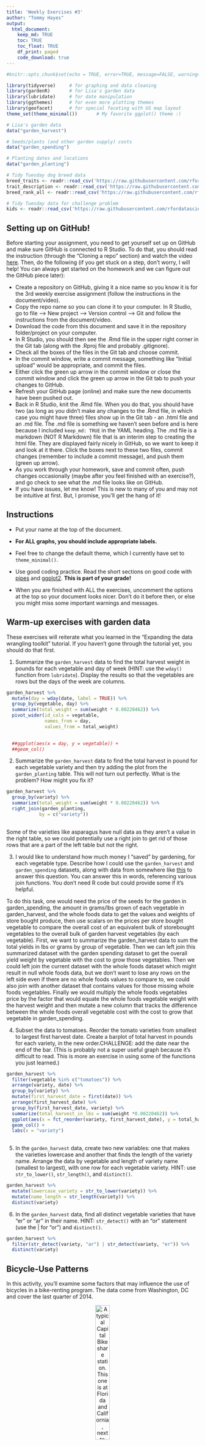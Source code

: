 ```yaml
---
title: 'Weekly Exercises #3'
author: "Tommy Hayes"
output: 
  html_document:
    keep_md: TRUE
    toc: TRUE
    toc_float: TRUE
    df_print: paged
    code_download: true
---
```



```r
#knitr::opts_chunk$set(echo = TRUE, error=TRUE, message=FALSE, warning=FALSE)
```

```r
library(tidyverse)     # for graphing and data cleaning
library(gardenR)       # for Lisa's garden data
library(lubridate)     # for date manipulation
library(ggthemes)      # for even more plotting themes
library(geofacet)      # for special faceting with US map layout
theme_set(theme_minimal())       # My favorite ggplot() theme :)
```

```r
# Lisa's garden data
data("garden_harvest")

# Seeds/plants (and other garden supply) costs
data("garden_spending")

# Planting dates and locations
data("garden_planting")

# Tidy Tuesday dog breed data
breed_traits <- readr::read_csv('https://raw.githubusercontent.com/rfordatascience/tidytuesday/master/data/2022/2022-02-01/breed_traits.csv')
trait_description <- readr::read_csv('https://raw.githubusercontent.com/rfordatascience/tidytuesday/master/data/2022/2022-02-01/trait_description.csv')
breed_rank_all <- readr::read_csv('https://raw.githubusercontent.com/rfordatascience/tidytuesday/master/data/2022/2022-02-01/breed_rank.csv')

# Tidy Tuesday data for challenge problem
kids <- readr::read_csv('https://raw.githubusercontent.com/rfordatascience/tidytuesday/master/data/2020/2020-09-15/kids.csv')
```

## Setting up on GitHub!

Before starting your assignment, you need to get yourself set up on GitHub and make sure GitHub is connected to R Studio. To do that, you should read the instruction (through the "Cloning a repo" section) and watch the video [here](https://github.com/llendway/github_for_collaboration/blob/master/github_for_collaboration.md). Then, do the following (if you get stuck on a step, don't worry, I will help! You can always get started on the homework and we can figure out the GitHub piece later):

* Create a repository on GitHub, giving it a nice name so you know it is for the 3rd weekly exercise assignment (follow the instructions in the document/video).  
* Copy the repo name so you can clone it to your computer. In R Studio, go to file --> New project --> Version control --> Git and follow the instructions from the document/video.  
* Download the code from this document and save it in the repository folder/project on your computer.  
* In R Studio, you should then see the .Rmd file in the upper right corner in the Git tab (along with the .Rproj file and probably .gitignore).  
* Check all the boxes of the files in the Git tab and choose commit.  
* In the commit window, write a commit message, something like "Initial upload" would be appropriate, and commit the files.  
* Either click the green up arrow in the commit window or close the commit window and click the green up arrow in the Git tab to push your changes to GitHub.  
* Refresh your GitHub page (online) and make sure the new documents have been pushed out.  
* Back in R Studio, knit the .Rmd file. When you do that, you should have two (as long as you didn't make any changes to the .Rmd file, in which case you might have three) files show up in the Git tab - an .html file and an .md file. The .md file is something we haven't seen before and is here because I included `keep_md: TRUE` in the YAML heading. The .md file is a markdown (NOT R Markdown) file that is an interim step to creating the html file. They are displayed fairly nicely in GitHub, so we want to keep it and look at it there. Click the boxes next to these two files, commit changes (remember to include a commit message), and push them (green up arrow).  
* As you work through your homework, save and commit often, push changes occasionally (maybe after you feel finished with an exercise?), and go check to see what the .md file looks like on GitHub.  
* If you have issues, let me know! This is new to many of you and may not be intuitive at first. But, I promise, you'll get the hang of it! 



## Instructions

* Put your name at the top of the document. 

* **For ALL graphs, you should include appropriate labels.** 

* Feel free to change the default theme, which I currently have set to `theme_minimal()`. 

* Use good coding practice. Read the short sections on good code with [pipes](https://style.tidyverse.org/pipes.html) and [ggplot2](https://style.tidyverse.org/ggplot2.html). **This is part of your grade!**

* When you are finished with ALL the exercises, uncomment the options at the top so your document looks nicer. Don't do it before then, or else you might miss some important warnings and messages.


## Warm-up exercises with garden data

These exercises will reiterate what you learned in the "Expanding the data wrangling toolkit" tutorial. If you haven't gone through the tutorial yet, you should do that first.

  1. Summarize the `garden_harvest` data to find the total harvest weight in pounds for each vegetable and day of week (HINT: use the `wday()` function from `lubridate`). Display the results so that the vegetables are rows but the days of the week are columns.

```r
garden_harvest %>%
  mutate(day = wday(date, label = TRUE)) %>% 
  group_by(vegetable, day) %>% 
  summarize(total_weight = sum(weight * 0.00220462)) %>%
  pivot_wider(id_cols = vegetable,
              names_from = day,
              values_from = total_weight)

  
  ##ggplot(aes(x = day, y = vegetable)) +
  ##geom_col()
```

  2. Summarize the `garden_harvest` data to find the total harvest in pound for each vegetable variety and then try adding the plot from the `garden_planting` table. This will not turn out perfectly. What is the problem? How might you fix it?

```r
garden_harvest %>%
  group_by(variety) %>%
  summarize(total_weight = sum(weight * 0.00220462)) %>%
  right_join(garden_planting, 
            by = c("variety"))
  
```
Some of the varieties like asparagus have null data as they aren't a value in the right table, so we could potentially use a right join to get rid of those rows that are a part of the left table but not the right.



  3. I would like to understand how much money I "saved" by gardening, for each vegetable type. Describe how I could use the `garden_harvest` and `garden_spending` datasets, along with data from somewhere like [this](https://products.wholefoodsmarket.com/search?sort=relevance&store=10542) to answer this question. You can answer this in words, referencing various join functions. You don't need R code but could provide some if it's helpful.
  
  To do this task, one would need the price of the seeds for the garden in garden_spending, the amount in grams/lbs grown of each vegetable in garden_harvest, and the whole foods data to get the values and weights of store bought produce, then use scalars on the prices per store bought vegetable to compare the overall cost of an equivalent bulk of storebought vegetables to the  overall bulk of garden harvest vegetables (by each vegetable). First, we want to summarize the garden_harvest data to sum the total yields in lbs or grams by group of vegetable. Then we can left join this summarized dataset with the garden spending dataset to get the overall yield weight by vegetable with the cost to grow those vegetables. Then we could left join the current dataset with the whole foods dataset which might result in null whole foods data, but we don't want to lose any rows on the left side even if there are no whole foods values to compare to, we could also join with another dataset that contains values for those missing whole foods vegetables. Finally we would multiply the whole foods vegetables price by the factor that would equate the whole foods vegetable weight with the harvest weight and then mutate a new column that tracks the difference between the whole foods overall vegetable cost with the cost to grow that vegetable in garden_spending.

  4. Subset the data to tomatoes. Reorder the tomato varieties from smallest to largest first harvest date. Create a barplot of total harvest in pounds for each variety, in the new order.CHALLENGE: add the date near the end of the bar. (This is probably not a super useful graph because it's difficult to read. This is more an exercise in using some of the functions you just learned.)

```r
garden_harvest %>%
  filter(vegetable %in% c("tomatoes")) %>%
  arrange(variety, date) %>%
  group_by(variety) %>%
  mutate(first_harvest_date = first(date)) %>%
  arrange(first_harvest_date) %>%
  group_by(first_harvest_date, variety) %>%
  summarize(total_harvest_in_lbs = sum(weight *0.00220462)) %>%
  ggplot(aes(x = fct_reorder(variety, first_harvest_date), y = total_harvest_in_lbs)) +
  geom_col() +
  labs(x = "variety")
  
```

  5. In the `garden_harvest` data, create two new variables: one that makes the varieties lowercase and another that finds the length of the variety name. Arrange the data by vegetable and length of variety name (smallest to largest), with one row for each vegetable variety. HINT: use `str_to_lower()`, `str_length()`, and `distinct()`.
  
```r
garden_harvest %>%
  mutate(lowercase_variety = str_to_lower(variety)) %>%
  mutate(name_length = str_length(variety)) %>%
  distinct(variety)
```

  6. In the `garden_harvest` data, find all distinct vegetable varieties that have "er" or "ar" in their name. HINT: `str_detect()` with an "or" statement (use the | for "or") and `distinct()`.

```r
garden_harvest %>%
  filter(str_detect(variety, "ar") | str_detect(variety, "er")) %>%
  distinct(variety)
```


## Bicycle-Use Patterns

In this activity, you'll examine some factors that may influence the use of bicycles in a bike-renting program.  The data come from Washington, DC and cover the last quarter of 2014.

<center>

![A typical Capital Bikeshare station. This one is at Florida and California, next to Pleasant Pops.](https://www.macalester.edu/~dshuman1/data/112/bike_station.jpg){width="30%"}


![One of the vans used to redistribute bicycles to different stations.](https://www.macalester.edu/~dshuman1/data/112/bike_van.jpg){width="30%"}

</center>

Two data tables are available:

- `Trips` contains records of individual rentals
- `Stations` gives the locations of the bike rental stations

Here is the code to read in the data. We do this a little differently than usual, which is why it is included here rather than at the top of this file. To avoid repeatedly re-reading the files, start the data import chunk with `{r cache = TRUE}` rather than the usual `{r}`.

```r
data_site <- 
  "https://www.macalester.edu/~dshuman1/data/112/2014-Q4-Trips-History-Data.rds" 
Trips <- readRDS(gzcon(url(data_site)))
Stations<-read_csv("http://www.macalester.edu/~dshuman1/data/112/DC-Stations.csv")
```

**NOTE:** The `Trips` data table is a random subset of 10,000 trips from the full quarterly data. Start with this small data table to develop your analysis commands. **When you have this working well, you should access the full data set of more than 600,000 events by removing `-Small` from the name of the `data_site`.**

### Temporal patterns

It's natural to expect that bikes are rented more at some times of day, some days of the week, some months of the year than others. The variable `sdate` gives the time (including the date) that the rental started. Make the following plots and interpret them:

  7. A density plot, which is a smoothed out histogram, of the events versus `sdate`. Use `geom_density()`.
  
```r
Trips %>%
  ggplot(aes(x = sdate)) +
  geom_density()
```
  
  8. A density plot of the events versus time of day.  You can use `mutate()` with `lubridate`'s  `hour()` and `minute()` functions to extract the hour of the day and minute within the hour from `sdate`. Hint: A minute is 1/60 of an hour, so create a variable where 3:30 is 3.5 and 3:45 is 3.75.
  
```r
Trips %>%
  mutate(time = hour(sdate) + (1/60) * minute(sdate)) %>%
  ggplot(aes(x = time)) +
  geom_density()
```
  
  9. A bar graph of the events versus day of the week. Put day on the y-axis.
  
```r
Trips %>%
  mutate(week_day = weekdays(sdate)) %>%
  ggplot(aes(y = week_day)) +
  geom_bar()
```
  
  10. Facet your graph from exercise 8. by day of the week. Is there a pattern?
  
```r
Trips %>%
  mutate(time = hour(sdate) + (1/60) * minute(sdate)) %>%
  mutate(week_day = weekdays(sdate)) %>%
  ggplot(aes(x = time)) +
  geom_density() +
  facet_wrap(vars(week_day))
```
Yes there is a pattern. Weekdays all have the same event distribution throughout the day and Weekend days have their own shared shape. Weekdays peak around 8am and 5:30 pm and reach a low during late night and early morning. Weekend also have a low late night/early morning but have a single large, wide hump that peaks around 1-2pm.
 
  
The variable `client` describes whether the renter is a regular user (level `Registered`) or has not joined the bike-rental organization (`Causal`). The next set of exercises investigate whether these two different categories of users show different rental behavior and how `client` interacts with the patterns you found in the previous exercises. 

  11. Change the graph from exercise 10 to set the `fill` aesthetic for `geom_density()` to the `client` variable. You should also set `alpha = .5` for transparency and `color=NA` to suppress the outline of the density function.
  
```r
Trips %>%
  mutate(time = hour(sdate) + (1/60) * minute(sdate)) %>%
  mutate(week_day = weekdays(sdate)) %>%
  ggplot(aes(x = time, fill = client)) +
  geom_density(alpha = .5, color = NA) +
  facet_wrap(vars(week_day))
```

  12. Change the previous graph by adding the argument `position = position_stack()` to `geom_density()`. In your opinion, is this better or worse in terms of telling a story? What are the advantages/disadvantages of each?
  
```r
Trips %>%
  mutate(time = hour(sdate) + (1/60) * minute(sdate)) %>%
  mutate(week_day = weekdays(sdate)) %>%
  ggplot(aes(x = time, fill = client)) +
  geom_density(alpha = .5, color = NA, position = position_stack()) +
  facet_wrap(vars(week_day))
```
  I think this one is better at telling the story of the difference between the two groups, the overlap can be inferred and doesn't add too much. It also makes it look more cluttered when position isn't set. It doesn't really make that much of a difference, but the cleaner look of the second is definitely an aesthetic advantage.
  
  
  13. In this graph, go back to using the regular density plot (without `position = position_stack()`). Add a new variable to the dataset called `weekend` which will be "weekend" if the day is Saturday or Sunday and  "weekday" otherwise (HINT: use the `ifelse()` function and the `wday()` function from `lubridate`). Then, update the graph from the previous problem by faceting on the new `weekend` variable. 
  
```r
Trips %>%
  mutate(time = hour(sdate) + (1/60) * minute(sdate)) %>%
  mutate(week_day = weekdays(sdate)) %>%
  mutate(weekend = ifelse(wday(sdate)==7 | wday(sdate)==1, "Weekend", "Weekday")) %>%
  ggplot(aes(x = time, fill = client)) +
  geom_density(alpha = .5, color = NA) +
  facet_wrap(vars(weekend))
```
  
  14. Change the graph from the previous problem to facet on `client` and fill with `weekday`. What information does this graph tell you that the previous didn't? Is one graph better than the other?
  
```r
Trips %>%
  mutate(time = hour(sdate) + (1/60) * minute(sdate)) %>%
  mutate(week_day = weekdays(sdate)) %>%
  mutate(weekend = ifelse(wday(sdate)==7 | wday(sdate)==1, "Weekend", "Weekday")) %>%
  ggplot(aes(x = time, fill = week_day)) +
  geom_density(alpha = .5, color = NA) +
  facet_wrap(vars(client))
```
  This graph gives the exact days of the week as a color while the other just generalizes as weekday or weekend. It is better in terms of specificity but if one is just looking for weekday vs weekend data, the other would be better.
  
  
### Spatial patterns

  15. Use the latitude and longitude variables in `Stations` to make a visualization of the total number of departures from each station in the `Trips` data. Use either color or size to show the variation in number of departures. We will improve this plot next week when we learn about maps!
  
```r
Trips %>%
  left_join(Stations, by = c("sstation" = "name")) %>%
  group_by(sstation) %>%
  summarize(station_count = n()) %>%
  left_join(Stations, by = c("sstation" = "name")) %>%
  ggplot(aes(x = long, y = lat, color = station_count)) +
  geom_point() +
  scale_color_gradient(low = "#353436",
                      high = "#f6f805",
                      guide = "colorbar")
```
  
  16. Only 14.4% of the trips in our data are carried out by casual users. Create a plot that shows which area(s) have stations with a much higher percentage of departures by casual users. What patterns do you notice? (Again, we'll improve this next week when we learn about maps).
  
```r
Trips %>%
  filter(client %in% c("Casual")) %>%
  left_join(Stations, by = c("sstation" = "name")) %>%
  group_by(sstation) %>%
  summarize(station_count = n()) %>%
  left_join(Stations, by = c("sstation" = "name")) %>%
  ggplot(aes(x = long, y = lat, color = station_count)) +
  geom_point() +
  scale_color_gradient(low = "#353436",
                      high = "#f6f805",
                      guide = "colorbar")
```
  The highest casual usage is concentrated in a small geographical area. But it appears most stations are also concentrated around that area as well.
  
  
**DID YOU REMEMBER TO GO BACK AND CHANGE THIS SET OF EXERCISES TO THE LARGER DATASET? IF NOT, DO THAT NOW.**

## Dogs!

In this section, we'll use the data from 2022-02-01 Tidy Tuesday. If you didn't use that data or need a little refresher on it, see the [website](https://github.com/rfordatascience/tidytuesday/blob/master/data/2022/2022-02-01/readme.md).

  17. The final product of this exercise will be a graph that has breed on the y-axis and the sum of the numeric ratings in the `breed_traits` dataset on the x-axis, with a dot for each rating. First, create a new dataset called `breed_traits_total` that has two variables -- `Breed` and `total_rating`. The `total_rating` variable is the sum of the numeric ratings in the `breed_traits` dataset (we'll use this dataset again in the next problem). Then, create the graph just described. Omit Breeds with a `total_rating` of 0 and order the Breeds from highest to lowest ranked. You may want to adjust the `fig.height` and `fig.width` arguments inside the code chunk options (eg. `{r, fig.height=8, fig.width=4}`) so you can see things more clearly - check this after you knit the file to assure it looks like what you expected.

```r
#tempDataset <- breed_traits %>%
  #a = c(2:7) %>%
  #b = c(9:17)
breed_traits_total <-breed_traits %>%
  mutate(rating1 = rowSums(breed_traits[, c(2:7) ])) %>%
  mutate(rating2 = rowSums(breed_traits[, c(10:17) ])) %>%
  group_by(Breed) %>%
  summarize(total_rating = sum(rating1, rating2)) %>%
  filter(total_rating != 0)%>%
  arrange(desc(total_rating))

  breed_traits_total %>%
  ggplot(aes(x = total_rating, y = fct_reorder(Breed, total_rating))) +
  geom_col()
  breed_traits_total
```

  18. The final product of this exercise will be a graph with the top-20 dogs in total ratings (from previous problem) on the y-axis, year on the x-axis, and points colored by each breed's ranking for that year (from the `breed_rank_all` dataset). The points within each breed will be connected by a line, and the breeds should be arranged from the highest median rank to lowest median rank ("highest" is actually the smallest numer, eg. 1 = best). After you're finished, think of AT LEAST one thing you could you do to make this graph better. HINTS: 1. Start with the `breed_rank_all` dataset and pivot it so year is a variable. 2. Use the `separate()` function to get year alone, and there's an extra argument in that function that can make it numeric. 3. For both datasets used, you'll need to `str_squish()` Breed before joining. 
  
```r
breed_traits_total <- breed_traits_total %>%
  head(20)%>%
  mutate(Breed = str_squish(Breed))
  breed_traits_total 

breed_rank_all %>%
  pivot_longer(cols = "2013 Rank":"2020 Rank",
               names_to = "years",
               values_to = "rank") %>%
  separate(col = years, into = c("year")) %>%
  mutate(Breed = str_squish(Breed)) %>%
  group_by(Breed) %>%
  mutate(median_rank = median(rank)) %>%
  right_join(breed_traits_total, by = c("Breed")) %>%
   ggplot(aes(x = year, y = fct_reorder(Breed, median_rank, .desc = TRUE), color = rank)) +
   geom_point() + 
   geom_line()
  


```
  
  19. Create your own! Requirements: use a `join` or `pivot` function (or both, if you'd like), a `str_XXX()` function, and a `fct_XXX()` function to create a graph using any of the dog datasets. One suggestion is to try to improve the graph you created for the Tidy Tuesday assignment. If you want an extra challenge, find a way to use the dog images in the `breed_rank_all` file - check out the `ggimage` library and [this resource](https://wilkelab.org/ggtext/) for putting images as labels.
  
```r
rank_and_traits <- merge(breed_traits, breed_rank_all, by=("Breed"))
rank_and_traits %>%
  ggplot(aes(x=`2020 Rank`, y = `Good With Other Dogs`, color = `Good With Other Dogs`)) +
  geom_point() +
  labs(caption = "by Tommy Hayes", title = "Do Better Ranked Dog Show Breeds Behave Better with Other Dogs?")
```
  
## GitHub link

  20. Below, provide a link to your GitHub page with this set of Weekly Exercises. Specifically, if the name of the file is 03_exercises.Rmd, provide a link to the 03_exercises.md file, which is the one that will be most readable on GitHub.

## Challenge problem! 

This problem uses the data from the Tidy Tuesday competition this week, `kids`. If you need to refresh your memory on the data, read about it [here](https://github.com/rfordatascience/tidytuesday/blob/master/data/2020/2020-09-15/readme.md). 

  21. In this exercise, you are going to try to replicate the graph below, created by Georgios Karamanis. I'm sure you can find the exact code on GitHub somewhere, but **DON'T DO THAT!** You will only be graded for putting an effort into this problem. So, give it a try and see how far you can get without doing too much googling. HINT: use `facet_geo()`. The graphic won't load below since it came from a location on my computer. So, you'll have to reference the original html on the moodle page to see it.
  

**DID YOU REMEMBER TO UNCOMMENT THE OPTIONS AT THE TOP?**
